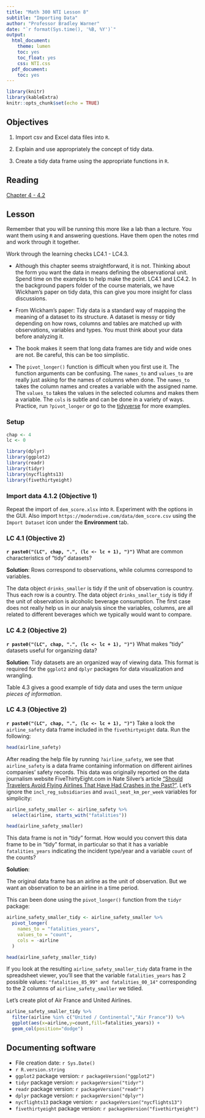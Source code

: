 ```yaml
---
title: "Math 300 NTI Lesson 8"
subtitle: "Importing Data"
author: "Professor Bradley Warner"
date: "`r format(Sys.time(), '%B, %Y')`"
output:
  html_document:
    theme: lumen
    toc: yes
    toc_float: yes
    css: NTI.css
  pdf_document:
    toc: yes
---
```



```r
library(knitr)
library(kableExtra)
knitr::opts_chunk$set(echo = TRUE)
```

## Objectives

1. Import csv and Excel data files into `R`.  

2. Explain and use appropriately the concept of tidy data. 

3. Create a tidy data frame using the appropriate functions in `R`. 

## Reading 

[Chapter 4 - 4.2](https://moderndive.com/4-tidy.html)

## Lesson 

Remember that you will be running this more like a lab than a lecture. You want them using `R` and answering questions. Have them open the notes rmd and work through it together.

Work through the learning checks LC4.1 - LC4.3.

+ Although this chapter seems straightforward, it is not. Thinking about the form you want the data in means defining the observational unit. Spend time on the examples to help make the point. LC4.1 and LC4.2. In the background papers folder of the course materials, we have Wickham's paper on tidy data, this can give you more insight for class discussions.

+ From Wickham's paper: Tidy data is a standard way of mapping the meaning of a dataset to its structure. A dataset is messy or tidy depending on how rows, columns and tables are matched up with observations, variables and types. You must think about your data before analyzing it. 

+ The book makes it seem that long data frames are tidy and wide ones are not. Be careful, this can be too simplistic. 

+ The `pivot_longer()` function is difficult when you first use it. The function arguments can be confusing. The `names_to` and `values_to` are really just asking for the names of columns when done. The `names_to` takes the column names and creates a variable with the assigned name. The `values_to` takes the values in the selected columns and makes them a variable. The `cols` is subtle and can be done in a variety of ways. Practice, run `?pivot_longer` or go to the [tidyverse](https://tidyr.tidyverse.org/dev/articles/pivot.html#pew) for more examples.  

### Setup

```r
chap <- 4
lc <- 0
```

```r
library(dplyr)
library(ggplot2)
library(readr)
library(tidyr)
library(nycflights13)
library(fivethirtyeight)
``` 

### Import data 4.1.2 (Objective 1)

Repeat the import of `dem_score.xlsx` into `R`. Experiment with the options in the GUI. Also import `https://moderndive.com/data/dem_score.csv` using the `Import Dataset` icon under the **Environment** tab.

### LC 4.1 (Objective 2)

**`r paste0("(LC", chap, ".", (lc <- lc + 1), ")")`** What are common characteristics of "tidy" datasets?

**Solution**: Rows correspond to observations, while columns correspond to variables.  

The data object `drinks_smaller` is tidy if the unit of observation is country. Thus each row is a country. The data object `drinks_smaller_tidy` is tidy if the unit of observation is alcoholic beverage consumption. The first case does not really help us in our analysis since the variables, columns, are all related to different beverages which we typically would want to compare.

### LC 4.2 (Objective 2)

**`r paste0("(LC", chap, ".", (lc <- lc + 1), ")")`** What makes "tidy" datasets useful for organizing data?

**Solution**: Tidy datasets are an organized way of viewing data. This format is required for the `ggplot2` and `dplyr` packages for data visualization and wrangling. 

Table 4.3 gives a good example of tidy data and uses the term *unique pieces of information*. 

### LC 4.3 (Objective 2)

**`r paste0("(LC", chap, ".", (lc <- lc + 1), ")")`** Take a look the `airline_safety` data frame included in the `fivethirtyeight` data. Run the following:

```r
head(airline_safety)
```

After reading the help file by running `?airline_safety`, we see that `airline_safety` is a data frame containing information on different airlines companies' safety records. This data was originally reported on the data journalism website FiveThirtyEight.com in Nate Silver's article ["Should Travelers Avoid Flying Airlines That Have Had Crashes in the Past?"](https://fivethirtyeight.com/features/should-travelers-avoid-flying-airlines-that-have-had-crashes-in-the-past/). Let's ignore the `incl_reg_subsidiaries` and `avail_seat_km_per_week` variables for simplicity:

```r
airline_safety_smaller <- airline_safety %>%
  select(airline, starts_with("fatalities"))
```


```r
head(airline_safety_smaller)
```

This data frame is not in "tidy" format. How would you convert this data frame to be in "tidy" format, in particular so that it has a variable `fatalities_years` indicating the incident type/year and a variable `count` of the counts?

**Solution**: 

The original data frame has an airline as the unit of observation. But we want an observation to be an airline in a time period. 

This can been done using the `pivot_longer()` function from the `tidyr` package:

```r
airline_safety_smaller_tidy <- airline_safety_smaller %>%
  pivot_longer(
    names_to = "fatalities_years",
    values_to = "count",
    cols = -airline
  )
```


```r
head(airline_safety_smaller_tidy)
```


If you look at the resulting `airline_safety_smaller_tidy` data frame in the spreadsheet viewer, you'll see that the variable `fatalities_years` has 2 possible values: `"fatalities_85_99" and fatalities_00_14"` corresponding to the 2 columns of `airline_safety_smaller` we tidied. 

Let's create plot of Air France and United Airlines.

```r
airline_safety_smaller_tidy %>%
  filter(airline %in% c("United / Continental","Air France")) %>%
  ggplot(aes(x=airline,y=count,fill=fatalities_years)) +
  geom_col(position="dodge")
```


## Documenting software 

  * File creation date: `r Sys.Date()`
  * `r R.version.string`
  * `ggplot2` package version: `r packageVersion("ggplot2")`
  * `tidyr` package version: `r packageVersion("tidyr")`
  * `readr` package version: `r packageVersion("readr")`  
  * `dplyr` package version: `r packageVersion("dplyr")`
  * `nycflights13` package version: `r packageVersion("nycflights13")`
  * `fivethirtyeight` package version: `r packageVersion("fivethirtyeight")`  